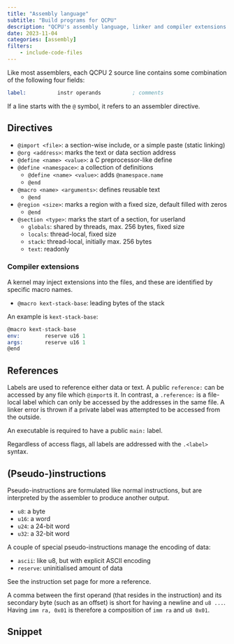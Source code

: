 ```yaml
---
title: "Assembly language"
subtitle: "Build programs for QCPU"
description: "QCPU's assembly language, linker and compiler extensions."
date: 2023-11-04
categories: [assembly]
filters:
    - include-code-files
---
```


<!--
TODO: Kernel/operating system (boot procedure), filesystem, interrupts
-->

Like most assemblers, each QCPU 2 source line contains some combination of the
following four fields:

```.asm
label:          instr operands          ; comments
```

If a line starts with the `@` symbol, it refers to an assembler directive.

## Directives

- `@import <file>`: a section-wise include, or a simple paste (static linking)
- `@org <address>`: marks the text or data section address
- `@define <name> <value>`: a C preprocessor-like define
- `@define <namespace>`: a collection of definitions
    - `@define <name> <value>`: adds `@namespace.name`
    - `@end`
- `@macro <name> <arguments>`: defines reusable text
    - `@end`
- `@region <size>`: marks a region with a fixed size, default filled with zeros
    - `@end`
- `@section <type>`: marks the start of a section, for userland
    - `globals`: shared by threads, max. 256 bytes, fixed size
    - `locals`: thread-local, fixed size
    - `stack`: thread-local, initially max. 256 bytes
    - `text`: readonly

### Compiler extensions

A kernel may inject extensions into the files, and these are identified by
specific macro names.

- `@macro kext-stack-base`: leading bytes of the stack

An example is `kext-stack-base`:

```.asm
@macro kext-stack-base
env:        reserve u16 1
args:       reserve u16 1
@end
```

## References

Labels are used to reference either data or text. A public `reference:` can be
accessed by any file which `@import`s it. In contrast, a `.reference:` is a
file-local label which can only be accessed by the addresses in the same file. A
linker error is thrown if a private label was attempted to be accessed from the
outside.

An executable is required to have a public `main:` label.

Regardless of access flags, all labels are addressed with the `.<label>` syntax.

## (Pseudo-)instructions

Pseudo-instructions are formulated like normal instructions, but are interpreted
by the assembler to produce another output.

- `u8`: a byte
- `u16`: a word
- `u24`: a 24-bit word
- `u32`: a 32-bit word

A couple of special pseudo-instructions manage the encoding of data:

- `ascii`: like u8, but with explicit ASCII encoding
- `reserve`: uninitialised amount of data

See the instruction set page for more a reference.

A comma between the first operand (that resides in the instruction) and its
secondary byte (such as an offset) is short for having a newline and `u8 ...`.
Having `imm ra, 0x01` is therefore a composition of `imm ra` and `u8 0x01`.

## Snippet

```.asm
```
